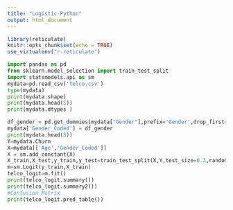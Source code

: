 ```yaml
---
title: "Logistic-Python"
output: html_document
---
```


```r
library(reticulate)
knitr::opts_chunk$set(echo = TRUE)
use_virtualenv("r-reticulate")
```
```python
import pandas as pd
from sklearn.model_selection import train_test_split
import statsmodels.api as sm
mydata=pd.read_csv('telco.csv')
type(mydata)
print(mydata.shape)
print(mydata.head(5))
print(mydata.dtypes )

df_gender = pd.get_dummies(mydata["Gender"],prefix='Gender',drop_first=True)
mydata['Gender_Coded'] = df_gender
print(mydata.head(5))
Y=mydata.Churn
X=mydata[['Age','Gender_Coded']]
X = sm.add_constant(X)
X_train,X_test,y_train,y_test=train_test_split(X,Y,test_size=0.3,random_state=1)
m=sm.Logit(y_train,X_train)
telco_logit=m.fit()
print(telco_logit.summary())
print(telco_logit.summary2())
#Confusion Matrix
print(telco_logit.pred_table())

```


